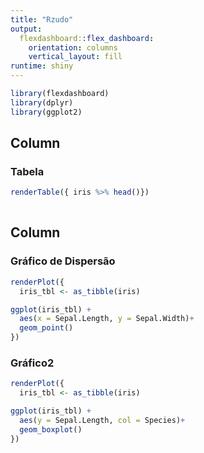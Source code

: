 ```yaml
---
title: "Rzudo"
output: 
  flexdashboard::flex_dashboard:
    orientation: columns
    vertical_layout: fill
runtime: shiny    
---
```


```r
library(flexdashboard)
library(dplyr)
library(ggplot2)
```


Column {data-width=500}
-----------------------------------------------------------------------

### Tabela

```r
renderTable({ iris %>% head()})
 
```

Column {data-width=500}
-----------------------------------------------------------------------

### Gráfico de Dispersão

```r

renderPlot({
  iris_tbl <- as_tibble(iris)

ggplot(iris_tbl) +
  aes(x = Sepal.Length, y = Sepal.Width)+
  geom_point()
})


```

### Gráfico2

```r

renderPlot({
  iris_tbl <- as_tibble(iris)

ggplot(iris_tbl) +
  aes(y = Sepal.Length, col = Species)+
  geom_boxplot()
})


```

